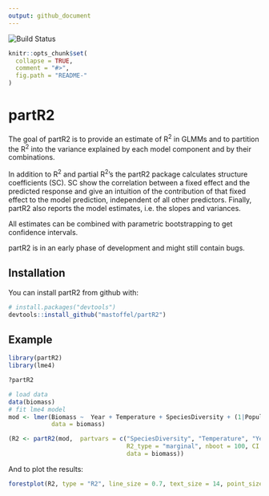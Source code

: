 ```yaml
---
output: github_document
---
```


![Build Status](https://travis-ci.org/mastoffel/partR2.svg?branch=master)
<!-- README.md is generated from README.Rmd. Please edit that file -->

```r
knitr::opts_chunk$set(
  collapse = TRUE,
  comment = "#>",
  fig.path = "README-"
)
```

# partR2

The goal of partR2 is to provide an estimate of R^2^ in GLMMs and to partition the R^2^ into the variance explained by each model component and by their combinations.

In addition to R^2^ and partial R^2^'s the partR2 package calculates structure coefficients (SC). SC show the correlation between a fixed effect and the predicted response and give an intuition of the contribution of that fixed effect to the model prediction, independent of all other predictors. Finally, partR2 also reports the model estimates, i.e. the slopes and variances. 

All estimates can be combined with parametric bootstrapping to get confidence intervals.

partR2 is in an early phase of development and might still contain bugs.

## Installation

You can install partR2 from github with:

```r
# install.packages("devtools")
devtools::install_github("mastoffel/partR2")
```

## Example

```r
library(partR2)
library(lme4)

?partR2

# load data
data(biomass)
# fit lme4 model
mod <- lmer(Biomass ~  Year + Temperature + SpeciesDiversity + (1|Population),
            data = biomass)

(R2 <- partR2(mod,  partvars = c("SpeciesDiversity", "Temperature", "Year"),
                                 R2_type = "marginal", nboot = 100, CI = 0.95,
                                 data = biomass))
```

And to plot the results:
```r
forestplot(R2, type = "R2", line_size = 0.7, text_size = 14, point_size = 3)
```
